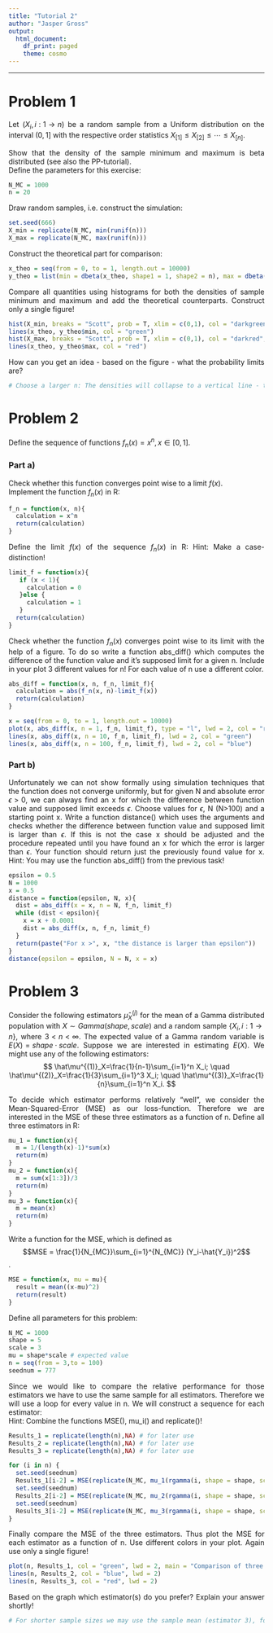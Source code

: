 ```yaml
---
title: "Tutorial 2"
author: "Jasper Gross"
output:
  html_document:
    df_print: paged
    theme: cosmo
---
```


```{=html}
<style>
body {text-align: justify}
</style>
```

------------------------------------------------------------------------

# Problem 1

Let $(X_i, i:1\to n)$ be a random sample from a Uniform distribution on the interval $(0,1]$ with the respective order statistics $X_{[1]}\leq X_{[2]}\leq\cdots\leq X_{[n]}$.

Show that the density of the sample minimum and maximum is beta distributed (see also the PP-tutorial).\
Define the parameters for this exercise:

```r
N_MC = 1000
n = 20
```

Draw random samples, i.e. construct the simulation:

```r
set.seed(666)
X_min = replicate(N_MC, min(runif(n)))
X_max = replicate(N_MC, max(runif(n)))
```

Construct the theoretical part for comparison:

```r
x_theo = seq(from = 0, to = 1, length.out = 10000)
y_theo = list(min = dbeta(x_theo, shape1 = 1, shape2 = n), max = dbeta(x_theo, shape1 = n,shape2 = 1))
```

Compare all quantities using histograms for both the densities of sample minimum and maximum and add the theoretical counterparts. Construct only a single figure!

```r

hist(X_min, breaks = "Scott", prob = T, xlim = c(0,1), col = "darkgreen", main = "Compare densities of sample minimum and maximum", xlab = 'x')
lines(x_theo, y_theo$min, col = "green")
hist(X_max, breaks = "Scott", prob = T, xlim = c(0,1), col = "darkred", add = T)
lines(x_theo, y_theo$max, col = "red")
```

How can you get an idea - based on the figure - what the probability limits are?

```r
# Choose a larger n: The densities will collapse to a vertical line - the probability limits.
```

# Problem 2

Define the sequence of functions $f_n(x) = x^n, x \in [0,1]$.

### Part a)

Check whether this function converges point wise to a limit $f(x)$.\
Implement the function $f_n(x)$ in R:

```r
f_n = function(x, n){
  calculation = x^n
  return(calculation)
}
```

Define the limit $f(x)$ of the sequence $f_n(x)$ in R: Hint: Make a case-distinction!

```r
limit_f = function(x){
   if (x < 1){
     calculation = 0
   }else {
     calculation = 1
   } 
  return(calculation)
}
```

Check whether the function $f_n(x)$ converges point wise to its limit with the help of a figure. To do so write a function abs_diff() which computes the difference of the function value and it's supposed limit for a given n. Include in your plot 3 different values for n! For each value of n use a different color.

```r
abs_diff = function(x, n, f_n, limit_f){
  calculation = abs(f_n(x, n)-limit_f(x))
  return(calculation)
}

x = seq(from = 0, to = 1, length.out = 10000)
plot(x, abs_diff(x, n = 1, f_n, limit_f), type = "l", lwd = 2, col = "red", main = "Visualize pointwise convergence of f_n for different n", xlab = "x", ylab = "f_n")
lines(x, abs_diff(x, n = 10, f_n, limit_f), lwd = 2, col = "green")
lines(x, abs_diff(x, n = 100, f_n, limit_f), lwd = 2, col = "blue")
```

### Part b)

Unfortunately we can not show formally using simulation techniques that the function does not converge uniformly, but for given N and absolute error $\epsilon>0$, we can always find an x for which the difference between function value and supposed limit exceeds $\epsilon$. Choose values for $\epsilon$, N (N\>100) and a starting point x. Write a function distance() which uses the arguments and checks whether the difference between function value and supposed limit is larger than $\epsilon$. If this is not the case x should be adjusted and the procedure repeated until you have found an x for which the error is larger than $\epsilon$. Your function should return just the previously found value for x. Hint: You may use the function abs_diff() from the previous task!

```r
epsilon = 0.5
N = 1000
x = 0.5
distance = function(epsilon, N, x){
  dist = abs_diff(x = x, n = N, f_n, limit_f)
  while (dist < epsilon){
    x = x + 0.0001
    dist = abs_diff(x, n, f_n, limit_f)
  }
  return(paste("For x >", x, "the distance is larger than epsilon"))
}
distance(epsilon = epsilon, N = N, x = x)
```

# Problem 3

Consider the following estimators $\hat{\mu}_{X}^{(j)}$ for the mean of a Gamma distributed population with $X \sim Gamma(shape, scale)$ and a random sample $\{{X}_i, i:1\to n\}$, where $3<n<\infty$. The expected value of a Gamma random variable is $E(X)=shape\cdot scale$. Suppose we are interested in estimating $E(X)$. We might use any of the following estimators: $$
\hat\mu^{(1)}_X=\frac{1}{n-1}\sum_{i=1}^n X_i; \quad \hat\mu^{(2)}_X=\frac{1}{3}\sum_{i=1}^3 X_i; \quad \hat\mu^{(3)}_X=\frac{1}{n}\sum_{i=1}^n X_i. 
$$

To decide which estimator performs relatively "well", we consider the Mean-Squared-Error (MSE) as our loss-function. Therefore we are interested in the MSE of these three estimators as a function of n. Define all three estimators in R:

```r
mu_1 = function(x){
  m = 1/(length(x)-1)*sum(x)
  return(m)
}
mu_2 = function(x){
  m = sum(x[1:3])/3
  return(m)
}
mu_3 = function(x){
  m = mean(x)
  return(m)
}
```

Write a function for the MSE, which is defined as $$MSE = \frac{1}{N_{MC}}\sum_{i=1}^{N_{MC}} (Y_i-\hat{Y_i})^2$$.

```r
MSE = function(x, mu = mu){
  result = mean((x-mu)^2)
  return(result)
}
```

Define all parameters for this problem:

```r
N_MC = 1000
shape = 5
scale = 3
mu = shape*scale # expected value
n = seq(from = 3,to = 100)
seednum = 777
```

Since we would like to compare the relative performance for those estimators we have to use the same sample for all estimators. Therefore we will use a loop for every value in n. We will construct a sequence for each estimator:\
Hint: Combine the functions MSE(), mu_i() and replicate()!

```r
Results_1 = replicate(length(n),NA) # for later use
Results_2 = replicate(length(n),NA) # for later use
Results_3 = replicate(length(n),NA) # for later use

for (i in n) {
  set.seed(seednum)
  Results_1[i-2] = MSE(replicate(N_MC, mu_1(rgamma(i, shape = shape, scale = scale))), mu = mu)
  set.seed(seednum)
  Results_2[i-2] = MSE(replicate(N_MC, mu_2(rgamma(i, shape = shape, scale = scale))), mu = mu)
  set.seed(seednum)
  Results_3[i-2] = MSE(replicate(N_MC, mu_3(rgamma(i, shape = shape, scale = scale))), mu = mu)
}
```

Finally compare the MSE of the three estimators. Thus plot the MSE for each estimator as a function of n. Use different colors in your plot. Again use only a single figure!

```r
plot(n, Results_1, col = "green", lwd = 2, main = "Comparison of three estimators for different n", type = "l", ylab = "MSE")
lines(n, Results_2, col = "blue", lwd = 2)
lines(n, Results_3, col = "red", lwd = 2)
```

Based on the graph which estimator(s) do you prefer? Explain your answer shortly!

```r
# For shorter sample sizes we may use the sample mean (estimator 3), for larger samples we can also use the transformed mean (estimator 1) or the sample mean (again estimator 3). The second method is outperformed for every n (at least for this parameter combination of shape and scale.
```
